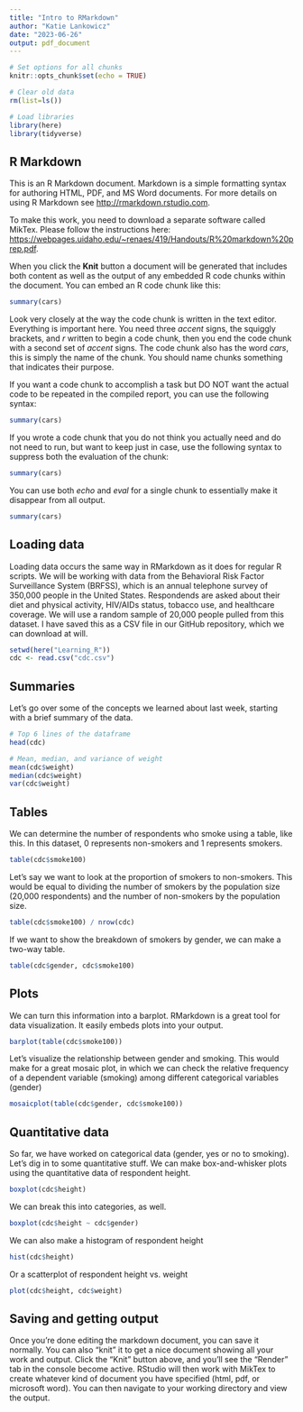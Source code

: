 ```yaml
---
title: "Intro to RMarkdown"
author: "Katie Lankowicz"
date: "2023-06-26"
output: pdf_document
---
```


```r
# Set options for all chunks
knitr::opts_chunk$set(echo = TRUE)

# Clear old data
rm(list=ls())

# Load libraries
library(here)
library(tidyverse)
```

## R Markdown

This is an R Markdown document. Markdown is a simple formatting syntax for authoring HTML, PDF, and MS Word documents. For more details on using R Markdown see <http://rmarkdown.rstudio.com>.

To make this work, you need to download a separate software called MikTex. Please follow the instructions here:
<https://webpages.uidaho.edu/~renaes/419/Handouts/R%20markdown%20prep.pdf>.

When you click the **Knit** button a document will be generated that includes both content as well as the output of any embedded R code chunks within the document. You can embed an R code chunk like this:

```r
summary(cars)
```

Look very closely at the way the code chunk is written in the text editor. Everything is important here. You need three _accent_ signs, the squiggly brackets, and _r_ written to begin a code chunk, then you end the code chunk with a second set of _accent_ signs. The code chunk also has the word _cars_, this is simply the name of the chunk. You should name chunks something that indicates their purpose.

If you want a code chunk to accomplish a task but DO NOT want the actual code to be repeated in the compiled report, you can use the following syntax:

```r
summary(cars)
```

If you wrote a code chunk that you do not think you actually need and do not need to run, but want to keep just in case, use the following syntax to suppress both the evaluation of the chunk:

```r
summary(cars)
```

You can use both _echo_ and _eval_ for a single chunk to essentially make it disappear from all output.

```r
summary(cars)
```

\newpage

## Loading data

Loading data occurs the same way in RMarkdown as it does for regular R scripts. We will be working with data from the Behavioral Risk Factor Surveillance System (BRFSS), which is an annual telephone survey of 350,000 people in the United States. Respondends are asked about their diet and physical activity, HIV/AIDs status, tobacco use, and healthcare coverage. We will use a random sample of 20,000 people pulled from this dataset. I have saved this as a CSV file in our GitHub repository, which we can download at will.

```r
setwd(here("Learning_R"))
cdc <- read.csv("cdc.csv")
```

## Summaries

Let's go over some of the concepts we learned about last week, starting with a brief summary of the data.

```r
# Top 6 lines of the dataframe
head(cdc)

# Mean, median, and variance of weight
mean(cdc$weight)
median(cdc$weight)
var(cdc$weight)

```

\newpage

## Tables
 
We can determine the number of respondents who smoke using a table, like this. In this dataset, 0 represents non-smokers and 1 represents smokers.

```r
table(cdc$smoke100)

```

Let's say we want to look at the proportion of smokers to non-smokers. This would be equal to dividing the number of smokers by the population size (20,000 respondents) and the number of non-smokers by the population size. 

```r
table(cdc$smoke100) / nrow(cdc)
```

If we want to show the breakdown of smokers by gender, we can make a two-way table.
```r
table(cdc$gender, cdc$smoke100)
```

\newpage

## Plots

We can turn this information into a barplot. RMarkdown is a great tool for data visualization. It easily embeds plots into your output.
```r
barplot(table(cdc$smoke100))
```

\newpage

Let's visualize the relationship between gender and smoking. This would make for a great mosaic plot, in which we can check the relative frequency of a dependent variable (smoking) among different categorical variables (gender)
```r
mosaicplot(table(cdc$gender, cdc$smoke100))
```

\newpage

## Quantitative data

So far, we have worked on categorical data (gender, yes or no to smoking). Let's dig in to some quantitative stuff. We can make box-and-whisker plots using the quantitative data of respondent height.

```r
boxplot(cdc$height)
```

\newpage

We can break this into categories, as well.

```r
boxplot(cdc$height ~ cdc$gender)
```

\newpage

We can also make a histogram of respondent height
```r
hist(cdc$height)
```

\newpage

Or a scatterplot of respondent height vs. weight
```r
plot(cdc$height, cdc$weight)
```

\newpage

## Saving and getting output

Once you're done editing the markdown document, you can save it normally. You can also "knit" it to get a nice document showing all your work and output. Click the "Knit" button above, and you'll see the "Render" tab in the console become active. RStudio will then work with MikTex to create whatever kind of document you have specified (html, pdf, or microsoft word). You can then navigate to your working directory and view the output.
